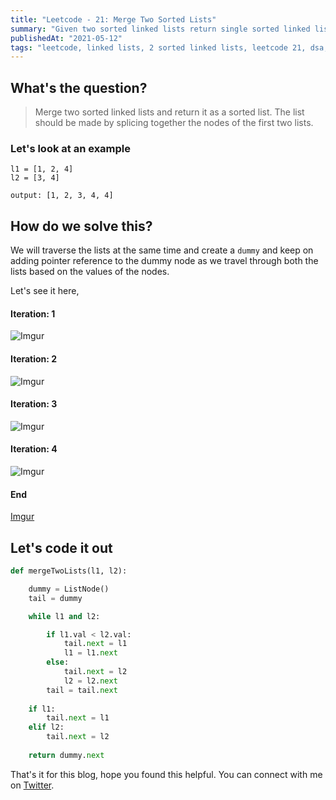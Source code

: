 ```yaml
---
title: "Leetcode - 21: Merge Two Sorted Lists"
summary: "Given two sorted linked lists return single sorted linked list using both of them"
publishedAt: "2021-05-12"
tags: "leetcode, linked lists, 2 sorted linked lists, leetcode 21, dsa, algorithm, coding, interview, python, programming, python3"
---
```


## What's the question?

<blockquote>
  Merge two sorted linked lists and return it as a sorted list. The list should
  be made by splicing together the nodes of the first two lists.
</blockquote>

### Let's look at an example

```dart:example
l1 = [1, 2, 4]
l2 = [3, 4]

output: [1, 2, 3, 4, 4]
```


## How do we solve this?

We will traverse the lists at the same time and create a `dummy` and keep on adding pointer reference to the dummy node as we travel through both the lists based on the values of the nodes.

Let's see it here,

#### Iteration: 1
 
![Imgur](https://i.imgur.com/tGzTwhv.png)


#### Iteration: 2

![Imgur](https://i.imgur.com/g1jHzvy.png)


#### Iteration: 3

![Imgur](https://i.imgur.com/VTFEVQY.png)


#### Iteration: 4

![Imgur](https://i.imgur.com/wTaodgL.png)


#### End

[Imgur](https://i.imgur.com/JmOyc4d.png)


## Let's code it out

```dart:mergeTwoLists.py
def mergeTwoLists(l1, l2):

    dummy = ListNode()
    tail = dummy

    while l1 and l2:

        if l1.val < l2.val:
            tail.next = l1
            l1 = l1.next
        else:
            tail.next = l2
            l2 = l2.next
        tail = tail.next
    
    if l1:
        tail.next = l1
    elif l2:
        tail.next = l2
    
    return dummy.next
```

That's it for this blog, hope you found this helpful. You can connect with me on <a target="_blank" href="https://twitter.com/saglanivatsal">Twitter</a>.